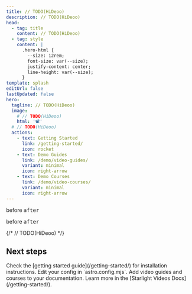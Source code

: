 ```yaml
---
title: // TODO(HiDeoo)
description: // TODO(HiDeoo)
head:
  - tag: title
    content: // TODO(HiDeoo)
  - tag: style
    content: |
      .hero-html {
        --size: 12rem;
        font-size: var(--size);
        justify-content: center;
        line-height: var(--size);
      }
template: splash
editUrl: false
lastUpdated: false
hero:
  tagline: // TODO(HiDeoo)
  image:
    # // TODO(HiDeoo)
    html: '📽️'
  # // TODO(HiDeoo)
  actions:
    - text: Getting Started
      link: /getting-started/
      icon: rocket
    - text: Demo Guides
      link: /demo/video-guides/
      variant: minimal
      icon: right-arrow
    - text: Demo Courses
      link: /demo/video-courses/
      variant: minimal
      icon: right-arrow
---
```



before <Kbd windows="Ctrl+a" mac="Ctrl+k Ctrl+Shift+a" linux="a" /> after

before <Kbd windows="Ctrl+a" mac="Ctrl+k Ctrl+Shift+a" linux="a" /> after

{/* // TODO(HiDeoo) */}


## Next steps

<CardGrid stagger>
  <Card title="Install the plugin" icon="puzzle">
    Check the [getting started guide](/getting-started/) for installation instructions.
  </Card>
  <Card title="Configure the plugin" icon="setting">
    Edit your config in `astro.config.mjs`.
  </Card>
  <Card title="Publish video content" icon="seti:video">
    Add video guides and courses to your documentation.
  </Card>
  <Card title="Read the docs" icon="open-book">
    Learn more in the [Starlight Videos Docs](/getting-started/).
  </Card>
</CardGrid>
